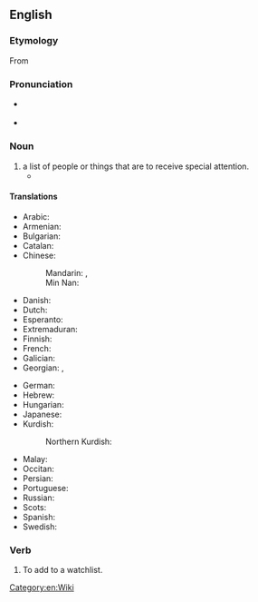 {{also|watch list}}
{{selfref|For help on watchlists, see [[mw:Manual:Watchlist|Watchlist manual]] on Media-Wiki. To go directly to your own watchlist on this wiki, see [[Special:Watchlist]].}}
==English==
{{wikipedia}}

===Etymology===
From {{compound|en|watch|list}}

===Pronunciation===
* {{a|UK}} {{IPA|en|/ˈwɒtʃˌlɪst/}}
* {{audio|en|en-us-watchlist.ogg|Audio (US)}}

===Noun===
{{en-noun}}

# a list of people or things that are to receive special attention.
#* {{quote-book|en|year=2010|author=William J. Krouse|title=Terrorist Watchlist Checks and Air Passenger Prescreening|page=11|passage=The TSA provides the airlines with the “No Fly” and “Automatic Selectee” '''watchlists''' for use in identifying passengers who are to be denied boarding or who require additional scrutiny prior to boarding. The “No Fly” '''watchlist''' is a list of persons who are considered a direct threat to U.S. civil aviation.}}
#: {{ux|en|The police have hundreds of citizens on their '''watchlist'''s.}}

====Translations====
{{trans-top|list for special attention}}
* Arabic: {{t|ar|قَائِمَةُ مُرَاقَبَةٍ|f}}
* Armenian: {{t|hy|հսկացանկ}}
* Bulgarian: {{t|bg|наблюдаваните теми}}
* Catalan: {{t|ca|llista de seguiment|f}}
* Chinese:
*: Mandarin: {{t|cmn|監視列表|sc=Hani}}, {{t|cmn|监视列表|tr=jiānshì lièbiǎo|sc=Hani}}
*: Min Nan: {{t|cmn|監視單|tr=kàm-sī-toaⁿ|sc=Hani}}
* Danish: {{t|da|overvågningsliste}}
* Dutch: {{t|nl|observatielijst|f}}
* Esperanto: {{t|eo|atentaro}}
* Extremaduran: {{t|ext|lista e seguimientu|f}}
* Finnish: {{t+|fi|tarkkailulista}}
* French: {{t|fr|liste de suivi|f}}
* Galician: {{t|gl|lista de vixilancia|f}}
* Georgian: {{t|ka|სანახავი სია}}, {{t|ka|დაკვირვების სია}}
{{trans-mid}}
* German: {{t+|de|Beobachtungsliste|f}}
* Hebrew: {{t|he|רְשִׁימַת מַעֲקָב|f|tr=reshimát ma'akáv|sc=Hebr}}
* Hungarian: {{t+|hu|figyelőlista}}
* Japanese: {{t|ja|ウォッチリスト|tr=wotchirisuto}}
* Kurdish:
*: Northern Kurdish: {{t|kmr|lîsteya şopandinê}}
* Malay: {{t|ms|senarai pantau}}
* Occitan: {{t|oc|lista de seguiment|f}}
* Persian: {{t|fa|فهرست پی‌گیری‌ها|tr=fehrest-e peygiri-ha}}
* Portuguese: {{t|pt|lista de observação|f}}
* Russian: {{t|ru|спи́сок наблюде́ния|m}}
* Scots: {{t|sco|watchleet}}
* Spanish: {{t|es|lista de seguimiento|f}}
* Swedish: {{t+|sv|bevakningslista|n}}
{{trans-bottom}}

===Verb===
{{en-verb}}

# {{lb|en|transitive}} To add to a watchlist.

[[Category:en:Wiki]]